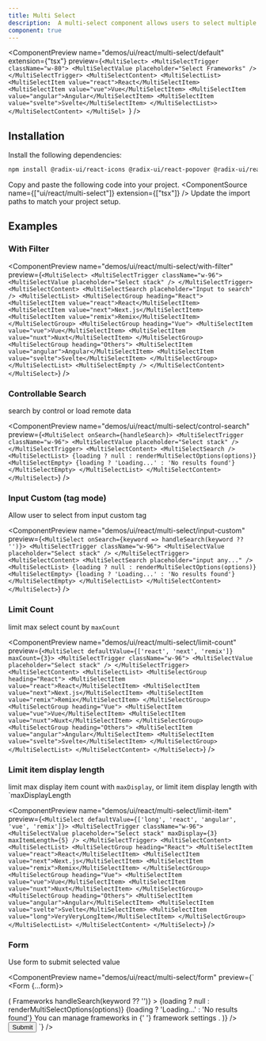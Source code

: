 ```yaml
---
title: Multi Select
description:  A multi-select component allows users to select multiple options from a list.
component: true
---
```


<ComponentPreview
  name="demos/ui/react/multi-select/default"
  extension={"tsx"}
  preview={`<MultiSelect>
  <MultiSelectTrigger className="w-80">
    <MultiSelectValue placeholder="Select Frameworks" />
  </MultiSelectTrigger>
  <MultiSelectContent>
    <MultiSelectList>
        <MultiSelectItem value="react">React</MultiSelectItem>
        <MultiSelectItem value="vue">Vue</MultiSelectItem>
        <MultiSelectItem value="angular">Angular</MultiSelectItem>
        <MultiSelectItem value="svelte">Svelte</MultiSelectItem>
    </MultiSelectList>>
  </MultiSelectContent>
</MultiSel>
`}
/>

## Installation

<Steps>
<Step>Install the following dependencies:</Step>

```bash
npm install @radix-ui/react-icons @radix-ui/react-popover @radix-ui/react-primitive @radix-ui/react-use-controllable-state
```
  <Step>Copy and paste the following code into your project.</Step>
  <ComponentSource  name={["ui/react/multi-select"]} extension={["tsx"]} />
  <Step>Update the import paths to match your project setup.</Step>

</Steps>

## Examples

### With Filter

<ComponentPreview name="demos/ui/react/multi-select/with-filter"
preview={`<MultiSelect>
   <MultiSelectTrigger className="w-96">
      <MultiSelectValue placeholder="Select stack" />
   </MultiSelectTrigger>
   <MultiSelectContent>
      <MultiSelectSearch placeholder="Input to search" />
      <MultiSelectList>
         <MultiSelectGroup heading="React">
            <MultiSelectItem value="react">React</MultiSelectItem>
            <MultiSelectItem value="next">Next.js</MultiSelectItem>
            <MultiSelectItem value="remix">Remix</MultiSelectItem>
         </MultiSelectGroup>
         <MultiSelectGroup heading="Vue">
            <MultiSelectItem value="vue">Vue</MultiSelectItem>
            <MultiSelectItem value="nuxt">Nuxt</MultiSelectItem>
         </MultiSelectGroup>
         <MultiSelectGroup heading="Others">
            <MultiSelectItem value="angular">Angular</MultiSelectItem>
            <MultiSelectItem value="svelte">Svelte</MultiSelectItem>
         </MultiSelectGroup>
      </MultiSelectList>
      <MultiSelectEmpty />
   </MultiSelectContent>
</MultiSelect>`}
/>

### Controllable Search

search by control or load remote data

<ComponentPreview name="demos/ui/react/multi-select/control-search"
preview={`<MultiSelect onSearch={handleSearch}>
   <MultiSelectTrigger className="w-96">
      <MultiSelectValue placeholder="Select stack" />
   </MultiSelectTrigger>
   <MultiSelectContent>
      <MultiSelectSearch />
      <MultiSelectList>
         {loading ? null : renderMultiSelectOptions(options)}
         <MultiSelectEmpty>
            {loading ? 'Loading...' : 'No results found'}
         </MultiSelectEmpty>
      </MultiSelectList>
   </MultiSelectContent>
</MultiSelect>`}
 />

### Input Custom (tag mode)

Allow user to select from input custom tag

<ComponentPreview name="demos/ui/react/multi-select/input-custom"
preview={`<MultiSelect onSearch={keyword => handleSearch(keyword ?? '')}>
   <MultiSelectTrigger className="w-96">
      <MultiSelectValue placeholder="Select stack" />
   </MultiSelectTrigger>
   <MultiSelectContent>
      <MultiSelectSearch placeholder="input any..." />
         <MultiSelectList>
         {loading ? null : renderMultiSelectOptions(options)}
         <MultiSelectEmpty>
            {loading ? 'Loading...' : 'No results found'}
         </MultiSelectEmpty>
      </MultiSelectList>
   </MultiSelectContent>
</MultiSelect>`}
 />

### Limit Count

limit max select count by `maxCount`

<ComponentPreview name="demos/ui/react/multi-select/limit-count"
preview={`<MultiSelect defaultValue={['react', 'next', 'remix']} maxCount={3}>
   <MultiSelectTrigger className="w-96">
      <MultiSelectValue placeholder="Select stack" />
   </MultiSelectTrigger>
   <MultiSelectContent>
      <MultiSelectList>
         <MultiSelectGroup heading="React">
            <MultiSelectItem value="react">React</MultiSelectItem>
            <MultiSelectItem value="next">Next.js</MultiSelectItem>
            <MultiSelectItem value="remix">Remix</MultiSelectItem>
         </MultiSelectGroup>
         <MultiSelectGroup heading="Vue">
            <MultiSelectItem value="vue">Vue</MultiSelectItem>
            <MultiSelectItem value="nuxt">Nuxt</MultiSelectItem>
         </MultiSelectGroup>
         <MultiSelectGroup heading="Others">
            <MultiSelectItem value="angular">Angular</MultiSelectItem>
            <MultiSelectItem value="svelte">Svelte</MultiSelectItem>
         </MultiSelectGroup>
      </MultiSelectList>
   </MultiSelectContent>
</MultiSelect>`}
 />

### Limit item display length

limit max display item count with `maxDisplay`, or limit item display length with `maxDisplayLength

<ComponentPreview name="demos/ui/react/multi-select/limit-item"
preview={`<MultiSelect defaultValue={['long', 'react', 'angular', 'vue', 'remix']}>
   <MultiSelectTrigger className="w-96">
      <MultiSelectValue
         placeholder="Select stack"
         maxDisplay={3}
         maxItemLength={5}
      />
   </MultiSelectTrigger>
   <MultiSelectContent>
      <MultiSelectList>
         <MultiSelectGroup heading="React">
            <MultiSelectItem value="react">React</MultiSelectItem>
            <MultiSelectItem value="next">Next.js</MultiSelectItem>
            <MultiSelectItem value="remix">Remix</MultiSelectItem>
         </MultiSelectGroup>
         <MultiSelectGroup heading="Vue">
            <MultiSelectItem value="vue">Vue</MultiSelectItem>
            <MultiSelectItem value="nuxt">Nuxt</MultiSelectItem>
         </MultiSelectGroup>
         <MultiSelectGroup heading="Others">
            <MultiSelectItem value="angular">Angular</MultiSelectItem>
            <MultiSelectItem value="svelte">Svelte</MultiSelectItem>
            <MultiSelectItem value="long">VeryVeryLongItem</MultiSelectItem>
         </MultiSelectGroup>
      </MultiSelectList>
   </MultiSelectContent>
</MultiSelect>`}
 />

### Form

Use form to submit selected value

<ComponentPreview name="demos/ui/react/multi-select/form"
preview={` <Form {...form}>
   <form onSubmit={form.handleSubmit(onSubmit)} className="w-2/3 space-y-6">
      <FormField
         control={form.control}
         name="frameworks"
         render={({ field }) => (
            <FormItem>
               <FormLabel>Frameworks</FormLabel>
               <MultiSelect
                  onValueChange={field.onChange}
                  defaultValue={field.value}
                  onSearch={keyword => handleSearch(keyword ?? '')}
               >
                  <FormControl>
                     <MultiSelectTrigger className="w-96">
                        <MultiSelectValue placeholder="Select frameworks" />
                     </MultiSelectTrigger>
                  </FormControl>
                  <MultiSelectContent>
                     <MultiSelectSearch />
                     <MultiSelectList>
                        {loading ? null : renderMultiSelectOptions(options)}
                        <MultiSelectEmpty>
                           {loading ? 'Loading...' : 'No results found'}
                        </MultiSelectEmpty>
                     </MultiSelectList>
                  </MultiSelectContent>
               </MultiSelect>
               <FormDescription>
                  You can manage frameworks in
                  {' '}
                  <Link href="/examples/forms">framework settings</Link>
                  .
               </FormDescription>
               <FormMessage />
            </FormItem>
         )}
      />
      <Button type="submit">Submit</Button>
   </form>
</Form>`}
 />